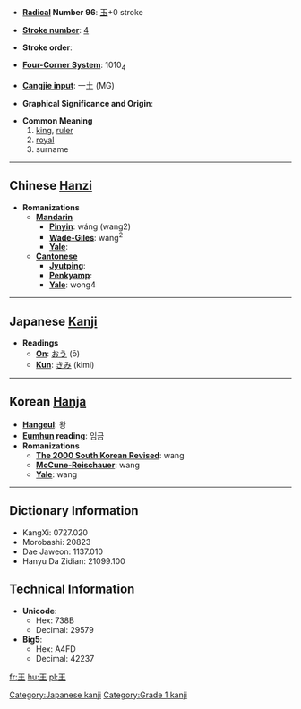 * '''[[Wiktionary:Chinese radical index| Radical]] Number 96''': [[Wiktionary:Chinese radical index 玉|玉]]+0 stroke

* '''[[Wiktionary:Chinese total strokes index|Stroke number]]''': [[Wiktionary:Chinese total strokes index 4|4]]

* '''Stroke order''': 

* '''[[Wiktionary:Chinese four corner index|Four-Corner System]]''': 1010<sub>4</sub>

* '''[[Wiktionary:Chinese Cangjie index|Cangjie input]]''': 一土 (MG)

* '''Graphical Significance and Origin''': 

* '''Common Meaning'''
*#[[king]], [[ruler]]
*# [[royal]]
*# surname

----

== Chinese [[Hanzi]] ==

* '''Romanizations'''
** '''[[Mandarin]]'''
*** '''[[Pinyin]]''': wáng (wang2)
*** '''[[Wade-Giles]]''': wang<sup>2</sup>
*** '''[[Yale]]''': 
** '''[[Cantonese]]'''
*** '''[[Jyutping]]''':
*** '''[[Penkyamp]]''': 
*** '''[[Yale]]''': wong4


----

== Japanese [[Kanji]] ==

* '''Readings'''
** '''[[On]]''': [[おう]] (ō)
** '''[[Kun]]''': [[きみ]] (kimi)


----

== Korean [[Hanja]] ==

* '''[[Hangeul]]''': 왕
* '''[[Eumhun]] reading''': 임금
* '''Romanizations'''
** '''[[The 2000 South Korean Revised Romanization|The 2000 South Korean Revised]]''': wang
** '''[[McCune-Reischauer]]''': wang
** '''[[Yale]]''': wang

----

== Dictionary Information ==

* KangXi: 0727.020
* Morobashi: 20823
* Dae Jaweon: 1137.010
* Hanyu Da Zidian: 21099.100

== Technical Information ==

* '''Unicode''':
** Hex: 738B
** Decimal: 29579
* '''Big5''':
** Hex: A4FD
** Decimal: 42237

[[Category:Japanese kanji]]
[[Category:Grade 1 kanji]]

[[fr:王]]
[[hu:王]]
[[pl:王]]